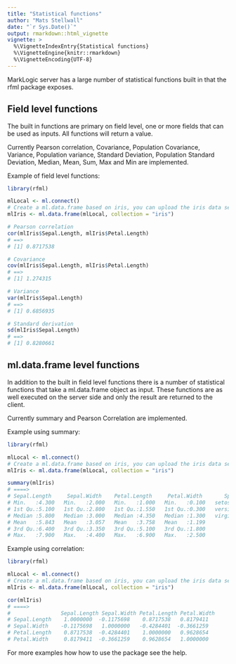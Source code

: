 ```yaml
---
title: "Statistical functions"
author: "Mats Stellwall"
date: "`r Sys.Date()`"
output: rmarkdown::html_vignette
vignette: >
  %\VignetteIndexEntry{Statistical functions}
  %\VignetteEngine{knitr::rmarkdown}
  %\VignetteEncoding{UTF-8}
---
```


MarkLogic server has a large number of statistical functions built in that the rfml package exposes. 

## Field level functions
The built in functions are primary on field level, one or more fields that can be used as inputs. All functions will return a value.

Currently Pearson correlation, Covariance, Population Covariance, Variance, Population variance, Standard Deviation, Population Standard Deviation, Median, Mean, Sum, Max and Min are implemented.

Example of field level functions:
```R
library(rfml)

mlLocal <- ml.connect()
# Create a ml.data.frame based on iris, you can upload the iris data set using as.ml.data.frame
mlIris <- ml.data.frame(mlLocal, collection = "iris")

# Pearson correlation
cor(mlIris$Sepal.Length, mlIris$Petal.Length)
# ==>
# [1] 0.8717538

# Covariance
cov(mlIris$Sepal.Length, mlIris$Petal.Length)
# ==>
# [1] 1.274315

# Variance
var(mlIris$Sepal.Length)
# ==>
# [1] 0.6856935

# Standard derivation
sd(mlIris$Sepal.Length)
# ==>
# [1] 0.8280661
```
## ml.data.frame level functions

In addition to the built in field level functions there is a number of statistical functions that take a ml.data.frame object as input. These functions are as well executed on the server side and only the result are returned to the client.

Currently summary and Pearson Correlation are implemented. 

Example using summary:
```R
library(rfml)

mlLocal <- ml.connect()
# Create a ml.data.frame based on iris, you can upload the iris data set using as.ml.data.frame
mlIris <- ml.data.frame(mlLocal, collection = "iris")

summary(mlIris)
# ====>
# Sepal.Length     Sepal.Width    Petal.Length     Petal.Width       Species    
# Min.   :4.300   Min.   :2.000   Min.   :1.000   Min.   :0.100   setosa    :50  
# 1st Qu.:5.100   1st Qu.:2.800   1st Qu.:1.550   1st Qu.:0.300   versicolor:50  
# Median :5.800   Median :3.000   Median :4.350   Median :1.300   virginica :50  
# Mean   :5.843   Mean   :3.057   Mean   :3.758   Mean   :1.199                  
# 3rd Qu.:6.400   3rd Qu.:3.350   3rd Qu.:5.100   3rd Qu.:1.800                  
# Max.   :7.900   Max.   :4.400   Max.   :6.900   Max.   :2.500                  
```
Example using correlation:
```R
library(rfml)

mlLocal <- ml.connect()
# Create a ml.data.frame based on iris, you can upload the iris data set using as.ml.data.frame
mlIris <- ml.data.frame(mlLocal, collection = "iris")

cor(mlIris)
# ====>
#                Sepal.Length Sepal.Width Petal.Length Petal.Width
# Sepal.Length    1.0000000  -0.1175698    0.8717538   0.8179411
# Sepal.Width    -0.1175698   1.0000000   -0.4284401  -0.3661259
# Petal.Length    0.8717538  -0.4284401    1.0000000   0.9628654
# Petal.Width     0.8179411  -0.3661259    0.9628654   1.0000000
```
For more examples how how to use the package see the help.
